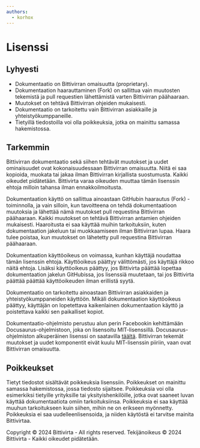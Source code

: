 ```yaml
---
authors:
  - korhox
---
```


# Lisenssi

## Lyhyesti
- Dokumentaatio on Bittivirran omaisuutta (proprietary).
- Dokumentaation haarauttaminen (Fork) on sallittua vain muutosten tekemistä ja pull requestien lähettämistä varten Bittivirran päähaaraan.
- Muutokset on tehtävä Bittivirran ohjeiden mukaisesti.
- Dokumentaatio on tarkoitettu vain Bittivirran asiakkaille ja yhteistyökumppaneille.
- Tietyillä tiedostoilla voi olla poikkeuksia, jotka on mainittu samassa hakemistossa.

## Tarkemmin
Bittivirran dokumentaatio sekä siihen tehtävät muutokset ja uudet ominaisuudet ovat kokonaisuudessaan Bittivirran omaisuutta. Niitä ei saa kopioida, muokata tai jakaa ilman Bittivirran kirjallista suostumusta. Kaikki oikeudet pidätetään. Bittivirta varaa oikeuden muuttaa tämän lisenssin ehtoja milloin tahansa ilman ennakkoilmoitusta.

Dokumentaation käyttö on sallittua ainoastaan GitHubin haarautus (Fork) -toiminnolla, ja vain silloin, kun tavoitteena on tehdä dokumentaatioon muutoksia ja lähettää nämä muutokset pull requestina Bittivirran päähaaraan. Kaikki muutokset on tehtävä Bittivirran antamien ohjeiden mukaisesti. Haaroitusta ei saa käyttää muihin tarkoituksiin, kuten dokumentaation jakeluun tai muokkaamiseen ilman Bittivirran lupaa. Haara tulee poistaa, kun muutokset on lähetetty pull requestina Bittivirran päähaaraan.

Dokumentaation käyttöoikeus on voimassa, kunhan käyttäjä noudattaa tämän lisenssin ehtoja. Käyttöoikeus päättyy välittömästi, jos käyttäjä rikkoo näitä ehtoja. Lisäksi käyttöoikeus päättyy, jos Bittivirta päättää lopettaa dokumentaation jakelun GitHubissa, jos lisenssiä muutetaan, tai jos Bittivirta päättää päättää käyttöoikeuden ilman erillistä syytä.

Dokumentaatio on tarkoitettu ainoastaan Bittivirran asiakkaiden ja yhteistyökumppaneiden käyttöön. Mikäli dokumentaation käyttöoikeus päättyy, käyttäjän on lopetettava kaikenlainen dokumentaation käyttö ja poistettava kaikki sen paikalliset kopiot.

Dokumentaatio-ohjelmisto perustuu alun perin Facebookin kehittämään Docusaurus-ohjelmistoon, joka on lisensoitu MIT-lisenssillä. Docusaurus-ohjelmiston alkuperäinen lisenssi on saatavilla [täältä](https://github.com/facebook/docusaurus/blob/main/LICENSE). Bittivirran tekemät muutokset ja uudet komponentit eivät kuulu MIT-lisenssin piiriin, vaan ovat Bittivirran omaisuutta.

## Poikkeukset
Tietyt tiedostot sisältävät poikkeuksia lisenssiin. Poikkeukset on mainittu samassa hakemistossa, jossa tiedosto sijaitsee. Poikkeuksia voi olla esimerkiksi tietyille yrityksille tai yksityishenkilöille, jotka ovat saaneet luvan käyttää dokumentaatiota omiin tarkoituksiinsa. Poikkeuksia ei saa käyttää muuhun tarkoitukseen kuin siihen, mihin ne on erikseen myönnetty. Poikkeuksia ei saa uudelleenlisensoida, ja niiden käytöstä ei tarvitse mainita Bittivirtaa.

Copyright © 2024 Bittivirta - All rights reserved.
Tekijänoikeus © 2024 Bittivirta - Kaikki oikeudet pidätetään.
